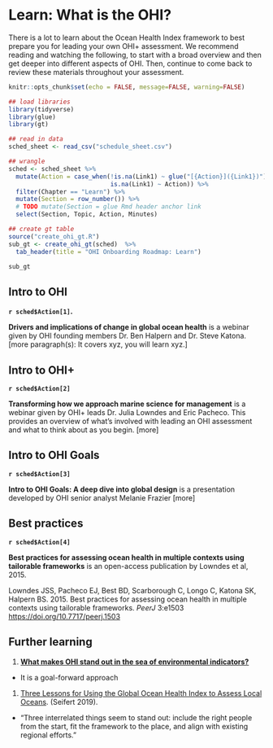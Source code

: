 # Learn: What is the OHI? {#learn}

There is a lot to learn about the Ocean Health Index framework to best prepare you for leading your own OHI+ assessment. We recommend reading and watching the following, to start with a broad overview and then get deeper into different aspects of OHI. Then, continue to come back to review these materials throughout your assessment. 

```r
knitr::opts_chunk$set(echo = FALSE, message=FALSE, warning=FALSE)

## load libraries
library(tidyverse)
library(glue)
library(gt)

## read in data
sched_sheet <- read_csv("schedule_sheet.csv") 
```

```r
## wrangle
sched <- sched_sheet %>%
  mutate(Action = case_when(!is.na(Link1) ~ glue("[{Action}]({Link1})"), 
                            is.na(Link1) ~ Action)) %>%
  filter(Chapter == "Learn") %>%
  mutate(Section = row_number()) %>%
  # TODO mutate(Section = glue Rmd header anchor link
  select(Section, Topic, Action, Minutes)

## create gt table
source("create_ohi_gt.R")
sub_gt <- create_ohi_gt(sched)  %>%
  tab_header(title = "OHI Onboarding Roadmap: Learn")

sub_gt

```


## Intro to OHI

**`r sched$Action[1]`.**

**Drivers and implications of change in global ocean health** is a webinar given by OHI founding members Dr. Ben Halpern and Dr. Steve Katona. [more paragraph(s): It covers xyz, you will learn xyz.]

## Intro to OHI+

**`r sched$Action[2]`**

**Transforming how we approach marine science for management** is a webinar given by OHI+ leads Dr. Julia Lowndes and Eric Pacheco. This provides an overview of what's involved with leading an OHI assessment and what to think about as you begin. [more]


## Intro to OHI Goals

**`r sched$Action[3]`**

**Intro to OHI Goals: A deep dive into global design** is a presentation developed by OHI senior analyst Melanie Frazier [more]

## Best practices

**`r sched$Action[4]`**

**Best practices for assessing ocean health in multiple contexts using tailorable frameworks** is an open-access publication by Lowndes et al, 2015. 

Lowndes JSS, Pacheco EJ, Best BD, Scarborough C, Longo C, Katona SK, Halpern BS. 2015. Best practices for assessing ocean health in multiple contexts using tailorable frameworks. *PeerJ* 3:e1503 <https://doi.org/10.7717/peerj.1503> 


## Further learning {#learn-further}

1. [**What makes OHI stand out in the sea of environmental indicators?**](https://ohi-science.org/news/goal-forward-approach)
  - It is a goal-forward approach
1. [Three Lessons for Using the Global Ocean Health Index to Assess Local Oceans](https://ohi-science.org/news/three-lessons-global). (Seifert 2019). 
  - "Three interrelated things seem to stand out: include the right people from the start, fit the framework to the place, and align with existing regional efforts."
  

<!---
- https://ohi-science.org/learn/
- https://ohi-science.org/plan/
- https://ohi-science.org/goals
--->

